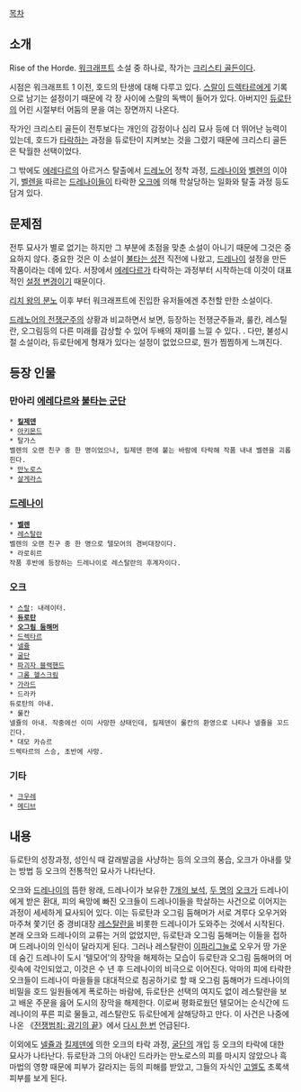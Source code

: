 [[목차]]

== 소개 == 
Rise of the Horde. [[워크래프트]] 소설 중 하나로, 작가는 [[크리스티 골든]]이다.

시점은 워크래프트 1 이전, 호드의 탄생에 대해 다루고 있다. [[스랄]]이 [[드렉타르]]에게 기록으로 남기는 설정이기 때문에 각 장 사이에 스랄의 독백이 들어가 있다. 아버지인 [[듀로탄]]의 어린 시절부터 어둠의 문을 여는 장면까지 나온다.

작가인 크리스티 골든이 전투보다는 개인의 감정이나 심리 묘사 등에 더 뛰어난 능력이 있는데, 호드가 [[타락]]하는 과정을 듀로탄이 지켜보는 것을 그렸기 때문에 크리스티 골든은 탁월한 선택이었다.

그 밖에도 [[에레다르]]의 아르거스 탈출에서 [[드레노어]] 정착 과정, [[드레나이]]와 [[벨렌]]의 이야기, [[벨렌]]을 따르는 [[드레나이]]들이 타락한 [[오크]]에 의해 학살당하는 일화와 탈출 과정 등도 담겨 있다.

== 문제점 ==
전투 묘사가 별로 없기는 하지만 그 부분에 초점을 맞춘 소설이 아니기 때문에 그것은 중요하지 않다. 중요한 것은 이 소설이 [[불타는 성전]] 직전에 나왔고, [[드레나이]] 설정을 만든 작품이라는 데에 있다. 서장에서 [[에레다르]]가 타락하는 과정부터 시작하는데 이것이 대표적인 [[워크래프트/설정변경|설정 변경]]이기 때문이다.

[[리치 왕의 분노]] 이후 부터 워크래프트에 진입한 유저들에겐 추천할 만한 소설이다.

[[드레노어의 전쟁군주]]의 상황과 비교하면서 보면, 등장하는 전쟁군주들과, 룰칸, 레스틸란, 오그림등의 다른 미래를 감상할 수 있어 두배의 재미를 느낄 수 있다. . 다만, 불성시절 소설이라, 듀로탄에게 형재가 있다는 설정이 없었으므로, 뭔가 찜찜하게 느껴진다.
== 등장 인물 ==
=== 만아리 [[에레다르]]와 [[불타는 군단]] ===
 * '''[[킬제덴]]'''
 * [[아키몬드]]
 * 탈가스
 벨렌의 오랜 친구 중 한 명이었으나, 킬제덴 편에 붙는 바람에 타락해 작품 내내 벨렌을 괴롭힌다.
 * [[만노로스]]
 * [[살게라스]]

=== [[드레나이]] ===
 * '''[[벨렌]]'''
 * [[레스탈란]]
 벨렌의 오랜 친구 중 한 명으로 텔모어의 경비대장이다.
 * 라로히르
 작품 후반에 등장하는 드레나이로 레스탈란의 후계자이다.

=== 오크 ===
 * [[스랄]]: 내레이터.
 * '''[[듀로탄]]'''
 * '''[[오그림 둠해머]]'''
 * [[드렉타르]]
 * [[넬쥴]]
 * [[굴단]]
 * [[파괴자 블랙핸드]]
 * [[그롬 헬스크림]]
 * [[가라드]]
 * 드라카
 듀로탄의 아내.
 * 룰칸
 넬쥴의 아내. 작중에선 이미 사망한 상태인데, 킬제덴이 룰칸의 환영으로 나타나 넬쥴을 꼬드긴다.
 * 대모 카슈르
 드렉타르의 스승, 초반에 사망.

=== 기타 ===
 * [[크우레]]
 * [[메디브]]

== 내용 ==
듀로탄의 성장과정, 성인식 때 갈래발굽을 사냥하는 등의 오크의 풍습, 오크가 아내를 맞는 방법 등 오크의 전통적인 묘사가 나타난다.

오크와 [[드레나이]]의 뜸한 왕래, 드레나이가 보유한 [[아타말 수정|7개의 보석]], [[듀로탄|두 명의]] [[오그림 둠해머|오크가]] 드레나이에게 받은 환대, 피의 욕망에 빠진 오크들이 드레나이들을 학살하는 사건으로 이어지는 과정이 세세하게 묘사되어 있다. 이는 듀로탄과 오그림 둠해머가 서로 겨루다 오우거와 마주쳐 쫓기던 중 경비대장 [[레스탈란]]을 비롯한 드레나이가 도와주는 것에서 시작된다. 본래 오크와 드레나이의 교류는 거의 없었지만, 듀로탄과 오그림 둠해머는 이들을 접하며 드레나이의 인식이 달라지게 된다. 그러나 레스탈란이 [[아타말 수정|이파리그늘]]로 오우거 땅 가운데 숨긴 드레나이 도시 '텔모어'의 장막을 해제하는 모습이 듀로탄과 오그림 둠해머의 머릿속에 각인되었고, 이것은 수 년 후 드레나이의 비극으로 이어진다. 악마의 피에 타락한 오크들이 드레나이 마을들을 대대적으로 침공하기로 할 때 오그림 둠해머가 드레나이의 비밀을 호드 일원들에게 폭로하는 바람에, 듀로탄은 선택의 여지도 없이 레스탈란을 보고 배운 주문을 읊어 도시의 장막을 해제한다. 이로써 평화로웠던 텔모어는 순식간에 드레나이의 푸른 피로 물들고, 레스탈란도 듀로탄에게 살해당하고 만다. 이 사건은 나중에 나온 《[[전쟁범죄: 광기의 끝]]》에서 [[벨렌|다시 한 번]] 언급된다.

이외에도 [[넬쥴]]과 [[킬제덴]]에 의한 오크의 타락 과정, [[굴단]]의 개입 등 오크의 타락에 대한 묘사가 나타난다. 듀로탄과 그의 아내인 드라카는 만노로스의 피를 마시지 않았으나 흑마법의 영향 때문에 피부가 갈라지는 등의 피해를 받았고, 그들의 자식인 [[고엘]]도 초록색 피부를 보게 된다.
